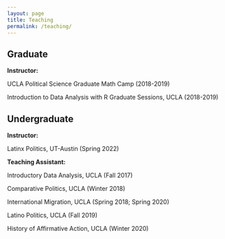 ```yaml
---
layout: page
title: Teaching
permalink: /teaching/
---
```



## Graduate 

**Instructor:**

UCLA Political Science Graduate Math Camp (2018-2019)

Introduction to Data Analysis with R Graduate Sessions, UCLA (2018-2019)

## Undergraduate

**Instructor:** 

Latinx Politics, UT-Austin (Spring 2022)

**Teaching Assistant:**

Introductory Data Analysis, UCLA (Fall 2017)

Comparative Politics, UCLA (Winter 2018)

International Migration, UCLA (Spring 2018; Spring 2020)

Latino Politics, UCLA (Fall 2019)

History of Affirmative Action, UCLA (Winter 2020)